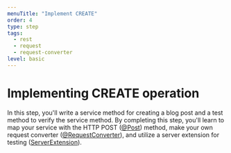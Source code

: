 ```yaml
---
menuTitle: "Implement CREATE"
order: 4
type: step
tags:
  - rest
  - request
  - request-converter
level: basic
---
```


# Implementing CREATE operation

In this step, you'll write a service method for creating a blog post and a test method to verify the service method.
By completing this step, you'll learn to map your service with the HTTP POST ([@Post](type)) method,
make your own request converter ([@RequestConverter](type)), and utilize a server extension for testing ([ServerExtension](type)).

<TutorialSteps current={4} />
